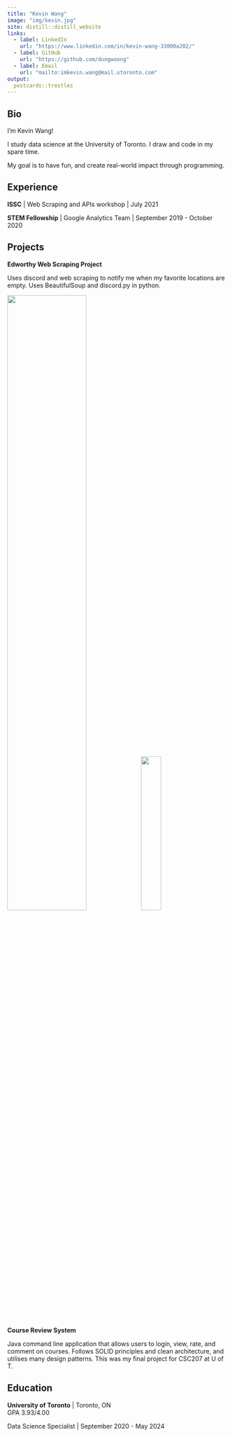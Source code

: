 ```yaml
---
title: "Kevin Wang"
image: "img/kevin.jpg"
site: distill::distill_website
links:
  - label: LinkedIn
    url: "https://www.linkedin.com/in/kevin-wang-33000a202/"
  - label: GitHub
    url: "https://github.com/dungwoong"
  - label: Email
    url: "mailto:imkevin.wang@mail.utoronto.com"
output:
  postcards::trestles
---
```

 
## Bio

I'm Kevin Wang!

I study data science at the University of Toronto. I draw and code in my spare time.<br>

My goal is to have fun, and create real-world impact through programming.

## Experience

**ISSC** | Web Scraping and APIs workshop | July 2021

**STEM Fellowship** | Google Analytics Team | September 2019 - October 2020

## Projects

**Edworthy Web Scraping Project** 

Uses discord and web scraping to notify me when my favorite locations are empty.
Uses BeautifulSoup and discord.py in python.

![](img/bot2.JPG){width=60%} ![](img/bot1.JPG){width=30%}

**Course Review System**

Java command line application that allows users to login, view, rate, and comment on courses. Follows SOLID principles and clean architecture, and utilises many design patterns. This was my final project for CSC207 at U of T.

## Education

**University of Toronto** | Toronto, ON<br>
GPA 3.93/4.00

Data Science Specialist | September 2020 - May 2024
